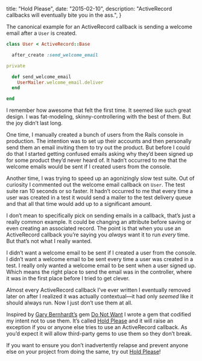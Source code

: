   title: "Hold Please",
  date: "2015-02-10",
description: "ActiveRecord callbacks will eventually bite you in the ass.",
}

The canonical example for an ActiveRecord callback is sending a welcome email after a `User` is created.

```ruby
class User < ActiveRecord::Base

  after_create :send_welcome_email

private

  def send_welcome_email
    UserMailer.welcome_email.deliver
  end

end
```

I remember how awesome that felt the first time. It seemed like such great design. I was fat-modeling, skinny-controllering with the best of them. But the joy didn’t last long.

One time, I manually created a bunch of users from the Rails console in production. The intention was to set up their accounts and then personally send them an email inviting them to try out the product. But before I could do that I started getting confused emails asking why they’d been signed up for some product they’d never heard of. It hadn’t occurred to me that the welcome emails would be sent if I created users from the console.

Another time, I was trying to speed up an agonizingly slow test suite. Out of curiosity I commented out the welcome email callback on `User`. The test suite ran 10 seconds or so faster. It hadn’t occurred to me that every time a user was created in a test it would send a mailer to the test delivery queue and that all that time would add up to a significant amount.

I don’t mean to specifically pick on sending emails in a callback, that’s just a really common example. It could be changing an attribute before saving or even creating an associated record. The point is that when you use an ActiveRecord callback you’re saying you _always_ want it to run _every_ time. But that’s not what I really wanted.

I didn’t want a welcome email to be sent if I created a user from the console. I didn’t want a welcome email to be sent every time a user was created in a test. I really only wanted a welcome email to be sent when a user signed up. Which means the right place to send the email was in the controller, where it was in the first place before I tried to get clever.

Almost every ActiveRecord callback I’ve ever written I eventually removed later on after I realized it was actually contextual—it had only _seemed_ like it should always run. Now I just don’t use them at all.

Inspired by [Gary Bernhardt’s][gary] gem [Do Not Want][do-not-want] I wrote a gem that codified my intent not to use them. It’s called [Hold Please][hold-please] and it will raise an exception if you or anyone else tries to use an ActiveRecord callback. As you’d expect it will allow third-party gems to use them so they don’t break.

If you want to ensure you don’t inadvertently relapse and prevent anyone else on your project from doing the same, try out [Hold Please][hold-please]!

[gary]: https://www.destroyallsoftware.com/screencasts
[do-not-want]: https://github.com/garybernhardt/do_not_want
[hold-please]: https://github.com/brandonweiss/hold_please
